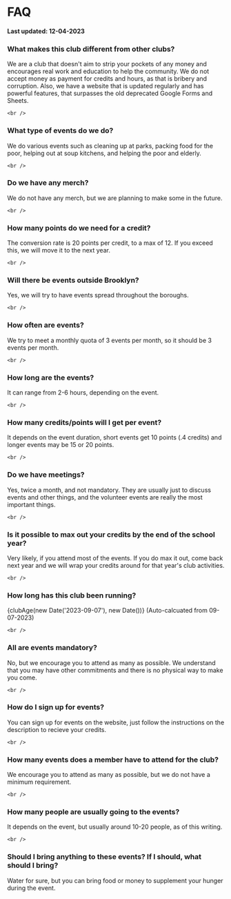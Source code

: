 
# FAQ <AiOutlineQuestionCircle className="inline w-12 h-12" />

**Last updated: 12-04-2023**

### What makes this club different from other clubs?

We are a club that doesn't aim to strip your pockets of any money and encourages real work and education to help the community. We do not accept money as payment for credits and hours, as that is bribery and corruption.
Also, we have a website that is updated regularly and has powerful features, that surpasses the old deprecated Google Forms and Sheets.

    <br />

### What type of events do we do?

We do various events such as cleaning up at parks, packing food for the poor, helping out at soup kitchens, and helping the poor and elderly.

    <br />

### Do we have any merch?

We do not have any merch, but we are planning to make some in the future.

    <br />

### How many points do we need for a credit?

The conversion rate is 20 points per credit, to a max of 12. If you exceed this, we will move it to the next year.

    <br />

### Will there be events outside Brooklyn?

Yes, we will try to have events spread throughout the boroughs.

    <br />

### How often are events?

We try to meet a monthly quota of 3 events per month, so it should be 3 events per month.

    <br />

### How long are the events?

It can range from 2-6 hours, depending on the event.

    <br />

### How many credits/points will I get per event?

It depends on the event duration, short events get 10 points (.4 credits) and longer events may be 15 or 20 points.

    <br />

### Do we have meetings?

Yes, twice a month, and not mandatory. They are usually just to discuss events and other things, and the volunteer events are really the most important things.

    <br />

### Is it possible to max out your credits by the end of the school year?

Very likely, if you attend most of the events. If you do max it out, come back next year and we will wrap your credits around for that year's club activities.

    <br />

### How long has this club been running?

{clubAge(new Date('2023-09-07'), new Date())} (Auto-calcuated from 09-07-2023)

    <br />

### All are events mandatory?

No, but we encourage you to attend as many as possible. We understand that you may have other commitments and there is no physical way to make you come.

    <br />

### How do I sign up for events?

You can sign up for events on the website, just follow the instructions on the description to recieve your credits.

    <br />

### How many events does a member have to attend for the club?

We encourage you to attend as many as possible, but we do not have a minimum requirement.

    <br />

### How many people are usually going to the events?

It depends on the event, but usually around 10-20 people, as of this writing.

    <br />

### Should I bring anything to these events? If I should, what should I bring?

Water for sure, but you can bring food or money to supplement your hunger during the event.
